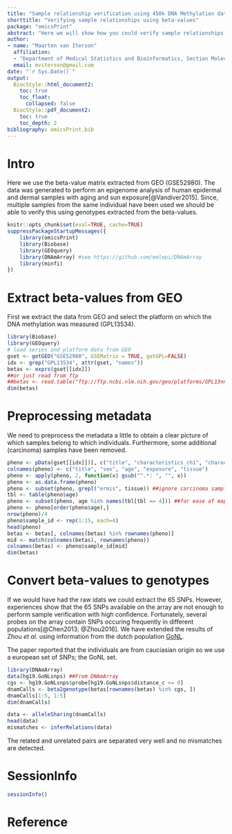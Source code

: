```yaml
---
title: "Sample relationship verification using 450k DNA Methylation data: beta-values"
shorttitle: "Verifying sample relationships using beta-values"
package: "omicsPrint"
abstract: "Here we will show how you could verify sample relationships on publicly available DNA methylation data, often a beta-value matrix from the Gene Expression Omnibus."
author: 
- name: "Maarten van Iterson"
  affiliation: 
  - "Department of Medical Statistics and Bioinformatics, Section Moleculair Epidemiology, Leiden University Medical Center"
  email: mviterson@gmail.com
date: "`r Sys.Date()`"
output: 
  BiocStyle::html_document2:
    toc: true
    toc_float:
      collapsed: false
  BiocStyle::pdf_document2:
    toc: true
    toc_depth: 2	
bibliography: omicsPrint.bib
---
```


# Intro #

Here we use the beta-value matrix extracted from GEO (GSE52980). The
data was generated to perform an epigenome analysis of human epidermal
and dermal samples with aging and sun exposure[@Vandiver2015]. Since,
multiple samples from the same individual have been used we should be
able to verify this using genotypes extracted from the beta-values.


```r
knitr::opts_chunk$set(eval=TRUE, cache=TRUE)
suppressPackageStartupMessages({
    library(omicsPrint)
    library(Biobase)
    library(GEOquery)
    library(DNAmArray) #see https://github.com/molepi/DNAmArray     
    library(minfi)
})
```

# Extract beta-values from GEO #

First we extract the data from GEO and select the platform on which
the DNA methylation was measured (GPL13534).

```r
library(Biobase)
library(GEOquery)
# load series and platform data from GEO
gset <- getGEO("GSE52980", GSEMatrix = TRUE, getGPL=FALSE)
idx <- grep("GPL13534", attr(gset, "names"))
betas <- exprs(gset[[idx]])
##or just read from ftp
##betas <- read.table("ftp://ftp.ncbi.nlm.nih.gov/geo/platforms/GPL13nnn/GPL13534/suppl/GPL13534%5FHumanMethylation450%5F15017482%5Fv%2E1%2E1%2Ecsv%2Egz")
dim(betas)
```

# Preprocessing metadata #

We need to preprocess the metadata a little to obtain a clear picture
of which samples belong to which individuals. Furthermore, some
additional (carcinoma) samples have been removed.

```r
pheno <- pData(gset[[idx]])[, c("title", "characteristics_ch1", "characteristics_ch1.1",  "characteristics_ch1.2", "characteristics_ch1.3")]
colnames(pheno) <- c("title", "sex", "age", "exposure", "tissue")
pheno <- apply(pheno, 2, function(x) gsub("^.*: ", "", x))
pheno <- as.data.frame(pheno)
pheno <- subset(pheno, grepl("ermis", tissue)) ##ignore carcinoma samples
tbl <- table(pheno$age)
pheno <- subset(pheno, age %in% names(tbl[tbl == 4])) ##for ease of mapping to same individual
pheno <- pheno[order(pheno$age),]
nrow(pheno)/4
pheno$sample_id <- rep(1:15, each=4)
head(pheno)
betas <- betas[, colnames(betas) %in% rownames(pheno)]
mid <- match(colnames(betas), rownames(pheno))
colnames(betas) <- pheno$sample_id[mid]
dim(betas)
```

# Convert beta-values to genotypes #

If we would have had the raw idats we could extract the 65
SNPs. However, experiences show that the 65 SNPs available on the
array are not enough to perform sample verification with high
confidence. Fortunately, several probes on the array contain SNPs
occuring frequently in different populations[@Chen2013; @Zhou2016]. We
have extended the results of Zhou *et al.* using information from the
dutch population [GoNL](http://www.nlgenome.nl/).

The paper reported that the individuals are from cauciasian origin so
we use a european set of SNPs; the GoNL set.

```r
library(DNAmArray)
data(hg19.GoNLsnps) ##From DNAmArray
cgs <- hg19.GoNLsnps$probe[hg19.GoNLsnps$distance_c <= 0]
dnamCalls <- beta2genotype(betas[rownames(betas) %in% cgs, ])
dnamCalls[1:5, 1:5]
dim(dnamCalls)
```

```r
data <- alleleSharing(dnamCalls)
head(data)
mismatches <- inferRelations(data)
```

The related and unrelated pairs are separated very well and no
mismatches are detected.

# SessionInfo #

```r
sessionInfo()
```

# Reference #
